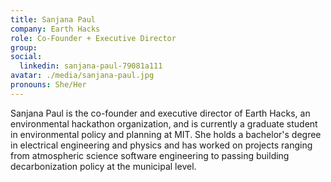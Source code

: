 ```yaml
---
title: Sanjana Paul
company: Earth Hacks
role: Co-Founder + Executive Director
group:
social:
  linkedin: sanjana-paul-79081a111
avatar: ./media/sanjana-paul.jpg
pronouns: She/Her
---
```

Sanjana Paul is the co-founder and executive director of Earth Hacks, an environmental hackathon organization, and is currently a graduate student in environmental policy and planning at MIT. She holds a bachelor's degree in electrical engineering and physics and has worked on projects ranging from atmospheric science software engineering to passing building decarbonization policy at the municipal level. 